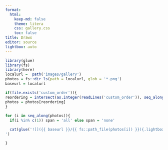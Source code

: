```yaml
---
format:
  html:
    keep-md: false
    theme: litera
    css: gallery.css
    toc: false
title: Draws
editor: source
lightbox: auto
---
```



::: gallery

::: column-page

```r
library(glue)
library(fs)
library(here)
localurl =  path('images/gallery')
photos = fs::dir_ls(path = localurl, glob = '*.png')
baseurl = localurl

if(file.exists('custom_order')){
reordering = intersect(as.integer(readLines('custom_order')), seq_along(photos))
photos = photos[reordering]
}
  
for (i in seq_along(photos)){
  if(i %in% c(1)) span = 'all' else span = 'none'

  cat(glue('![]({{ baseurl }}/{{ fs::path_file(photos[i]) }}){.lightbox style="column-span: {{ span }};" group="draw-gallery"}', .open = '{{', .close = '}}'), '
')

}
```
:::

:::